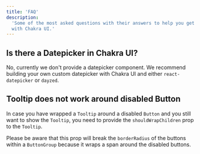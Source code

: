 ```yaml
---
title: 'FAQ'
description:
  'Some of the most asked questions with their answers to help you get started
  with Chakra UI.'
---
```


## Is there a Datepicker in Chakra UI?

No, currently we don't provide a datepicker component. We recommend building your
own custom datepicker with Chakra UI and either `react-datepicker` or `dayzed`.

## Tooltip does not work around disabled Button

In case you have wrapped a `Tooltip` around a disabled `Button` and you still 
want to show the `Tooltip`, you need to provide the `shouldWrapChildren` prop to 
the `Tooltip`.

Please be aware that this prop will break the `borderRadius` of the buttons 
within a `ButtonGroup` because it wraps a span around the disabled buttons.